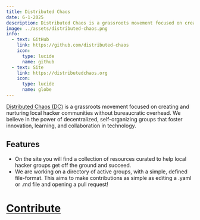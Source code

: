 ---
title: Distributed Chaos
date: 6-1-2025
description: Distributed Chaos is a grassroots movement focused on creating and nurturing local hacker communities without bureaucratic overhead.
image: ../assets/distributed-chaos.png
info:
  - text: GitHub
    link: https://github.com/distributed-chaos
    icon:
      type: lucide
      name: github
  - text: Site
    link: https://distributedchaos.org
    icon:
      type: lucide
      name: globe
---

[Distributed Chaos (DC)](https://www.distributedchaos.org/) is a grassroots movement focused on creating and nurturing local hacker communities without bureaucratic overhead. We believe in the power of decentralized, self-organizing groups that foster innovation, learning, and collaboration in technology.


## Features

- On the site you will find a collection of resources curated to help local hacker groups get off the ground and succeed. 
- We are working on a directory of active groups, with a simple, defined file-format. This aims to make contributions as simple as editing a .yaml or .md file and opening a pull request! 

# [Contribute](https://github.com/distributed-chaos/)